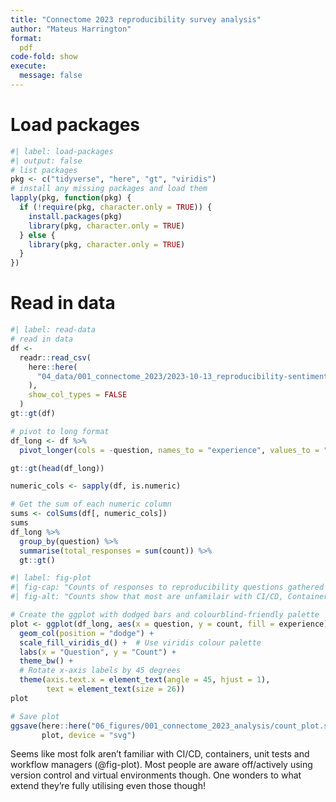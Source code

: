 ```yaml
---
title: "Connectome 2023 reproducibility survey analysis"
author: "Mateus Harrington"
format: 
  pdf
code-fold: show
execute: 
  message: false
---
```


# Load packages

```r
#| label: load-packages
#| output: false
# list packages
pkg <- c("tidyverse", "here", "gt", "viridis")
# install any missing packages and load them
lapply(pkg, function(pkg) {
  if (!require(pkg, character.only = TRUE)) {
    install.packages(pkg)
    library(pkg, character.only = TRUE)
  } else {
    library(pkg, character.only = TRUE)
  }
})
```

# Read in data 

```r
#| label: read-data
# read in data
df <-
  readr::read_csv(
    here::here(
      "04_data/001_connectome_2023/2023-10-13_reproducibility-sentiment-analysis.csv"
    ),
    show_col_types = FALSE
  )
gt::gt(df)

# pivot to long format
df_long <- df %>%
  pivot_longer(cols = -question, names_to = "experience", values_to = "count")

gt::gt(head(df_long))
```

```r
numeric_cols <- sapply(df, is.numeric)

# Get the sum of each numeric column
sums <- colSums(df[, numeric_cols])
sums
df_long %>%
  group_by(question) %>%
  summarise(total_responses = sum(count)) %>%
  gt::gt()
```

```r
#| label: fig-plot
#| fig-cap: "Counts of responses to reproducibility questions gathered at connectome 2023."
#| fig-alt: "Counts show that most are unfamilair with CI/CD, Containerisation, Unit tests and Workflow managers."

# Create the ggplot with dodged bars and colourblind-friendly palette
plot <- ggplot(df_long, aes(x = question, y = count, fill = experience)) +
  geom_col(position = "dodge") +
  scale_fill_viridis_d() +  # Use viridis colour palette
  labs(x = "Question", y = "Count") +
  theme_bw() +
  # Rotate x-axis labels by 45 degrees
  theme(axis.text.x = element_text(angle = 45, hjust = 1),
        text = element_text(size = 26))
plot

# Save plot
ggsave(here::here("06_figures/001_connectome_2023_analysis/count_plot.svg"),
       plot, device = "svg")
```

Seems like most folk aren't familiar with CI/CD, containers, unit tests and workflow managers (@fig-plot).
Most people are aware off/actively using version control and virtual environments though.
One wonders to what extend they're fully utilising even those though!
